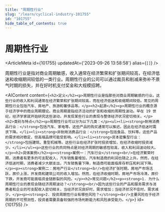 ```yaml
---
title: "周期性行业"
slug: "/learn/cyclical-industry-101755"
id: "101755"
hide_table_of_contents: true
---
```



# 周期性行业

<ArticleMeta id={101755} updatedAt={'2023-09-26 13:58:58'} alias={`[]`} />
<div className='border-solid border-b border-t-0 my-4 border-[var(--ifm-color-gray-300)]' />

周期性行业是指对商业周期敏感，收入通常在经济繁荣和扩张期间较高，在经济低迷和收缩期间较低的一类行业。周期性行业的公司可以通过裁员和削减来弥补不景气时期的损失，并在好时机支付奖金和大规模招聘。

<AIContent content={`<h2>定义</h2><p>周期性行业是指那些对商业周期敏感的行业。这些行业的收入和利润通常在经济繁荣和扩张期间较高，而在经济低迷和收缩期间较低。常见的周期性行业包括汽车、房地产、旅游和奢侈品等。</p><h2>起源</h2><p>周期性行业的概念源于经济学中的商业周期理论。商业周期是指经济活动的扩张和收缩的周期性波动。早在 19 世纪，经济学家就开始研究这些波动，并发现某些行业的表现与整体经济状况密切相关。</p><h2>类别与特点</h2><p>周期性行业可以分为以下几类：</p><ul><li><strong>耐用消费品行业：</strong>包括汽车、家电等。这些产品的购买通常可以推迟，因此在经济低迷时需求下降。</li><li><strong>非耐用消费品行业：</strong>包括食品、饮料等。这些产品的需求相对稳定，但高端品牌可能受影响。</li><li><strong>资本密集型行业：</strong>包括建筑、重型机械等。这些行业在经济扩张时投资增加，在经济收缩时投资减少。</li></ul><p>这些行业的共同特点是对经济周期的敏感性较高，收入和利润波动较大。</p><h2>具体案例</h2><p><strong>案例一：汽车行业</strong><br/>在经济繁荣时期，消费者有更多的可支配收入，汽车销售量增加，汽车制造商的利润也随之上升。然而，在经济低迷时期，消费者减少大额支出，汽车销售量下降，制造商可能面临库存积压和利润下降。</p><p><strong>案例二：房地产行业</strong><br/>在经济扩张时期，房地产市场活跃，房价上涨，开发商和建筑公司的收入增加。然而，在经济收缩时期，房地产市场冷清，房价下跌，开发商可能面临资金链断裂的风险。</p><h2>常见问题</h2><p><strong>1. 为什么周期性行业的表现会随经济周期波动？</strong><br/>因为这些行业的产品和服务需求与消费者和企业的可支配收入密切相关，当经济状况良好时，需求增加；当经济状况不佳时，需求减少。</p><p><strong>2. 投资周期性行业有哪些风险？</strong><br/>主要风险在于经济周期的不可预测性，投资者需要具备较强的市场判断能力和风险承受能力。</p>`} id={101755} />
